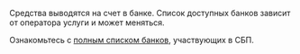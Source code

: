 Средства выводятся на счет в банке. Список доступных банков зависит от оператора услуги и может меняться.

Ознакомьтесь с [полным списком банков](https://sbp.nspk.ru/participants/), участвующих в СБП.